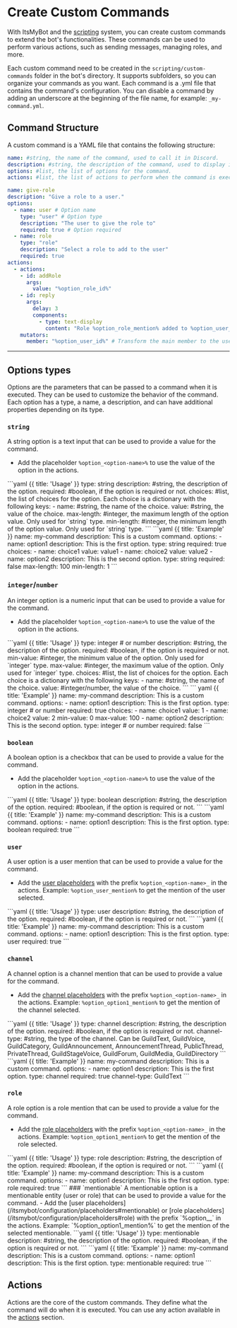 
# Create Custom Commands
With ItsMyBot and the [scripting](/itsmybot/scripting/) system, you can create custom commands to extend the bot's functionalities. These commands can be used to perform various actions, such as sending messages, managing roles, and more.

Each custom command need to be created in the `scripting/custom-commands` folder in the bot's directory. It supports subfolders, so you can organize your commands as you want. Each command is a .yml file that contains the command's configuration. You can disable a command by adding an underscore at the beginning of the file name, for example: `_my-command.yml`.

## Command Structure
A custom command is a YAML file that contains the following structure:
<CodeGroup>
```yaml {{ title: 'Usage' }}
name: #string, the name of the command, used to call it in Discord.
description: #string, the description of the command, used to display it in the help command.
options: #list, the list of options for the command.
actions: #list, the list of actions to perform when the command is executed.
```
```yaml {{ title: 'Example' }}
name: give-role
description: "Give a role to a user."
options:
  - name: user # Option name
    type: "user" # Option type
    description: "The user to give the role to"
    required: true # Option required
  - name: role
    type: "role"
    description: "Select a role to add to the user"
    required: true
actions:
  - actions:
    - id: addRole
      args:
        value: "%option_role_id%"
    - id: reply
      args:
        delay: 3
        components: 
          - type: text-display
            content: "Role %option_role_mention% added to %option_user_mention%"
    mutators:
      member: "%option_user_id%" # Transform the main member to the user selected in the option.
```
</CodeGroup>

---

## Options types
Options are the parameters that can be passed to a command when it is executed. They can be used to customize the behavior of the command. Each option has a type, a name, a description, and can have additional properties depending on its type.

### `string` 
A string option is a text input that can be used to provide a value for the command.
- Add the placeholder `%option_<option-name>%` to use the value of the option in the actions.
<CodeGroup>
```yaml {{ title: 'Usage' }}
type: string
description: #string, the description of the option.
required: #boolean, if the option is required or not.
choices: #list, the list of choices for the option. Each choice is a dictionary with the following keys:
  - name: #string, the name of the choice.
    value: #string, the value of the choice.
max-length: #integer, the maximum length of the option value. Only used for `string` type.
min-length: #integer, the minimum length of the option value. Only used for `string` type.
```
```yaml {{ title: 'Example' }}
name: my-command
description: This is a custom command.
options:
  - name: option1
    description: This is the first option.
    type: string
    required: true
    choices:
      - name: choice1
        value: value1
      - name: choice2
        value: value2
  - name: option2
    description: This is the second option.
    type: string
    required: false
    max-length: 100
    min-length: 1
```
</CodeGroup>

### `integer`/`number`
An integer option is a numeric input that can be used to provide a value for the command.
- Add the placeholder `%option_<option-name>%` to use the value of the option in the actions.
<CodeGroup>
```yaml {{ title: 'Usage' }}
type: integer # or number
description: #string, the description of the option. 
required: #boolean, if the option is required or not.
min-value: #integer, the minimum value of the option. Only used for `integer` type.
max-value: #integer, the maximum value of the option. Only used for `integer` type.
choices: #list, the list of choices for the option. Each choice is a dictionary with the following keys:
  - name: #string, the name of the choice.
    value: #integer/number, the value of the choice.
```
```
yaml {{ title: 'Example' }}
name: my-command
description: This is a custom command.
options: 
  - name: option1
    description: This is the first option.
    type: integer # or number
    required: true
    choices:
      - name: choice1
        value: 1
      - name: choice2
        value: 2
    min-value: 0
    max-value: 100
  - name: option2
    description: This is the second option.
    type: integer # or number
    required: false
```
</CodeGroup>

### `boolean`
A boolean option is a checkbox that can be used to provide a value for the command.
- Add the placeholder `%option_<option-name>%` to use the value of the option in the actions.
<CodeGroup>
```yaml {{ title: 'Usage' }}
type: boolean
description: #string, the description of the option.
required: #boolean, if the option is required or not.
```
```yaml {{ title: 'Example' }}
name: my-command
description: This is a custom command.
options:
  - name: option1
    description: This is the first option.
    type: boolean
    required: true
```
</CodeGroup>

### `user`
A user option is a user mention that can be used to provide a value for the command.
- Add the [user placeholders](/itsmybot/configuration/placeholders#user) with the prefix `%option_<option-name>_` in the actions. Example: `%option_user_mention%` to get the mention of the user selected.

<CodeGroup>
```yaml {{ title: 'Usage' }}
type: user
description: #string, the description of the option.
required: #boolean, if the option is required or not.
```
```yaml {{ title: 'Example' }}
name: my-command
description: This is a custom command.
options:
  - name: option1
    description: This is the first option.
    type: user
    required: true
```
</CodeGroup>

### `channel`
A channel option is a channel mention that can be used to provide a value for the command.
- Add the [channel placeholders](/itsmybot/configuration/placeholders#channel) with the prefix `%option_<option-name>_` in the actions. Example: `%option_option1_mention%` to get the mention of the channel selected.
<CodeGroup>
```yaml {{ title: 'Usage' }}
type: channel
description: #string, the description of the option.
required: #boolean, if the option is required or not.
channel-type: #string, the type of the channel. Can be GuildText, GuildVoice, GuildCategory, GuildAnnouncement, AnnouncementThread, PublicThread, PrivateThread, GuildStageVoice, GuildForum, GuildMedia, GuildDirectory
```
```yaml {{ title: 'Example' }}
name: my-command
description: This is a custom command.
options:
  - name: option1
    description: This is the first option.
    type: channel
    required: true
    channel-type: GuildText 
```
</CodeGroup>

### `role`
A role option is a role mention that can be used to provide a value for the command.
- Add the [role placeholders](/itsmybot/configuration/placeholders#role) with the prefix `%option_<option-name>_` in the actions. Example: `%option_option1_mention%` to get the mention of the role selected.
<CodeGroup>
```yaml {{ title: 'Usage' }}
type: role
description: #string, the description of the option.
required: #boolean, if the option is required or not.
```
```yaml {{ title: 'Example' }}
name: my-command
description: This is a custom command.
options:
  - name: option1
    description: This is the first option.
    type: role
    required: true
```
</CodeGroup>
### `mentionable`
A mentionable option is a mentionable entity (user or role) that can be used to provide a value for the command.
- Add the [user placeholders](/itsmybot/configuration/placeholders#mentionable) or [role placeholders](/itsmybot/configuration/placeholders#role) with the prefix `%option_<option-name>_` in the actions. Example: `%option_option1_mention%` to get the mention of the selected mentionable.

<CodeGroup>
```yaml {{ title: 'Usage' }}
type: mentionable
description: #string, the description of the option.
required: #boolean, if the option is required or not.
```
```yaml {{ title: 'Example' }}
name: my-command
description: This is a custom command.
options:
  - name: option1
    description: This is the first option.
    type: mentionable
    required: true
```
</CodeGroup>

## Actions
Actions are the core of the custom commands. They define what the command will do when it is executed. You can use any action available in the [actions](/itsmybot/scripting/actions) section.